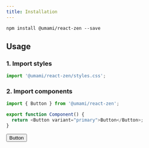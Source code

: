 ```yaml
---
title: Installation
---
```


```shell
npm install @umami/react-zen --save
```

## Usage

### 1. Import styles

```js
import '@umami/react-zen/styles.css';
```

### 2. Import components

```js
import { Button } from '@umami/react-zen';

export function Component() {
  return <Button variant="primary">Button</Button>;
}
```

<Example>
  <Button variant="primary">Button</Button>
</Example>
